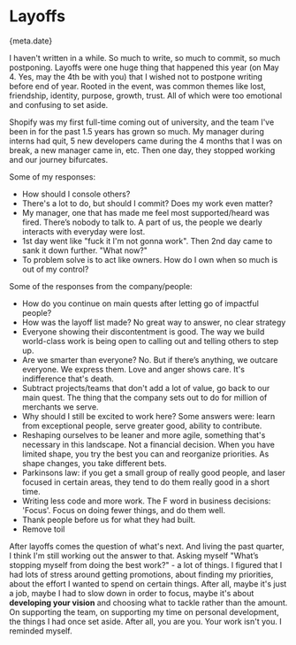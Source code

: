 



# Layoffs

<Time>{meta.date}</Time>

I haven't written in a while. So much to write, so much to commit, so much postponing. Layoffs were one huge thing that happened this year (on May 4. Yes, may the 4th be with you) that I wished not to postpone writing before end of year. Rooted in the event, was common themes like lost, friendship, identity, purpose, growth, trust. All of which were too emotional and confusing to set aside.

Shopify was my first full-time coming out of university, and the team I've been in for the past 1.5 years has grown so much. My manager during interns had quit, 5 new developers came during the 4 months that I was on break, a new manager came in, etc. Then one day, they stopped working and our journey bifurcates.

Some of my responses:
  - How should I console others?
  - There's a lot to do, but should I commit? Does my work even matter?
  - My manager, one that has made me feel most supported/heard was fired. There’s nobody to talk to. A part of us, the people we dearly interacts with everyday were lost.
  - 1st day went like "fuck it I'm not gonna work". Then 2nd day came to sank it down further. "What now?"
  - To problem solve is to act like owners. How do I own when so much is out of my control?

Some of the responses from the company/people:
  - How do you continue on main quests after letting go of impactful people?
  - How was the layoff list made? No great way to answer, no clear strategy
  - Everyone showing their discontentment is good. The way we build world-class work is being open to calling out and telling others to step up.
  - Are we smarter than everyone? No. But if there’s anything, we outcare everyone. We express them. Love and anger shows care. It's indifference that's death.
  - Subtract projects/teams that don't add a lot of value, go back to our main quest. The thing that the company sets out to do for million of merchants we serve.
  - Why should I still be excited to work here? Some answers were: learn from exceptional people, serve greater good, ability to contribute.
  - Reshaping ourselves to be leaner and more agile, something that's necessary in this landscape. Not a financial decision. When you have limited shape, you try the best you can and reorganize priorities. As shape changes, you take different bets.
  - Parkinsons law: if you get a small group of really good people, and laser focused in certain areas, they tend to do them really good in a short time.
  - Writing less code and more work. The F word in business decisions: 'Focus'. Focus on doing fewer things, and do them well.
  - Thank people before us for what they had built.
  - Remove toil

After layoffs comes the question of what's next. And living the past quarter, I think I'm still working out the answer to that. Asking myself "What’s stopping myself from doing the best work?" - a lot of things. I figured that I had lots of stress around getting promotions, about finding my priorities, about the effort I wanted to spend on certain things. After all, maybe it's just a job, maybe I had to slow down in order to focus, maybe it's about **developing your vision** and choosing what to tackle rather than the amount. On supporting the team, on supporting my time on personal development, the things I had once set aside. After all, you are you. Your work isn't you. I reminded myself.
